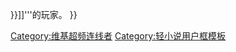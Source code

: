 {{Userbox
  |border-c = #1E90FF
  |border-s = 2
  |id-c     = white
  |id-fc    = #696969
  |info-c   = #1E90FF
  |info-s   = 10
  |info-fc  = white
  |id       = 加速世界
  |info     = 這個用户是'''[[加速世界|{{color|#FFF|{{#if:|{{{1|}}}|{{#switch:{{{1}}}|A=Accel Assault 2038|B=Brain Burst 2039|C=Cosmos Corrupt 2040|#default=Brain Burst 2039}}|Brain Burst 2039}}}}]]'''的玩家。
}}
<includeonly>[[Category:维基超频连线者]]</includeonly>
<noinclude>[[Category:轻小说用户框模板]]</noinclude>